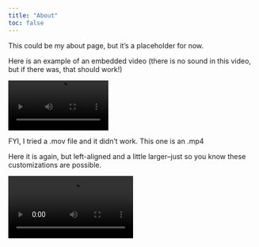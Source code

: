 ```yaml
---
title: "About"
toc: false
---
```


This could be my about page, but it's a placeholder for now.

Here is an example of an embedded video (there is no sound in this video, but if there was, that should work!)

![](media/movie.mp4){fig-align="center" width="40%"}

FYI, I tried a .mov file and it didn't work. This one is an .mp4

Here it is again, but left-aligned and a little larger--just so you know these customizations are possible.

![](media/movie.mp4){fig-align="left" width="50%"}

